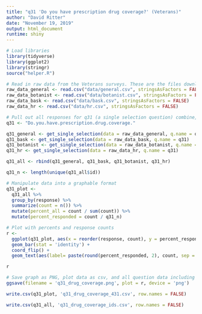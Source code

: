 ```yaml
---
title: "q31 'Do you have prescription drug coverage?' (Veterans)"
author: "David Ritter"
date: "November 19, 2019"
output: html_document
runtime: shiny
---
```


```r
# Load libraries
library(tidyverse)
library(ggplot2)
library(stringr)
source("helper.R")
```

```r
# Read in raw data from the Veterans surveys. These are the files downloaded from survey monkey saved as a .csv
raw_data_general <- read.csv("data/general.csv", stringsAsFactors = FALSE)
raw_data_botanist <- read.csv("data/botanist.csv", stringsAsFactors = FALSE)
raw_data_bask <- read.csv("data/bask.csv", stringsAsFactors = FALSE)
raw_data_hr <- read.csv("data/hr.csv", stringsAsFactors = FALSE)
```

```r
# Pull out all responses for q31 (a single selection question) combine, then determine 'question n'
q31 <- "Do.you.have.prescription.drug.coverage."

q31_general <- get_single_selection(data = raw_data_general, q.name = q31)
q31_bask <- get_single_selection(data = raw_data_bask, q.name = q31)
q31_botanist <- get_single_selection(data = raw_data_botanist, q.name = q31)
q31_hr <- get_single_selection(data = raw_data_hr, q.name = q31)

q31_all <- rbind(q31_general, q31_bask, q31_botanist, q31_hr)

q31_n <- length(unique(q31_all$id))
```

```r
# Manipulate data into a graphable format
q31_plot <- 
  q31_all %>%
  group_by(response) %>%
  summarize(count = n()) %>%
  mutate(percent_all = count / sum(count)) %>%
  mutate(percent_responded = count / q31_n)
```

```r
# Plot with percents and response counts
r <- 
  ggplot(q31_plot, aes(x = reorder(response, count), y = percent_responded)) +
  geom_bar(stat = 'identity') +
  coord_flip() +
  geom_text(aes(label= paste(round(percent_responded, 2), count, sep = "***")))

r
```

```r
# Save graph as PNG, plot data as csv, and all question data including response IDs as csv (save question n and N at end of plot file as "_x.x")
ggsave(filename = 'q31_drug_coverage.png', plot = r, device = 'png')

write.csv(q31_plot, 'q31_drug_coverage_431.csv', row.names = FALSE)

write.csv(q31_all, 'q31_drug_coverage_ids.csv', row.names = FALSE)
```
